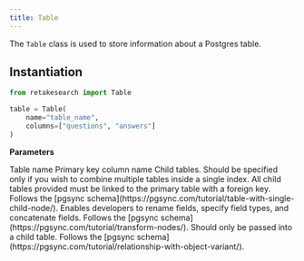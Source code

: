 ```yaml
---
title: Table
---
```


The `Table` class is used to store information about a Postgres table.

## Instantiation

```python Python
from retakesearch import Table

table = Table(
    name="table_name",
    columns=["questions", "answers"]
)
```

**Parameters**

<ParamField body="name" type="str" required>
  Table name
</ParamField>
<ParamField body="columns" type="str" required>
  Primary key column name
</ParamField>
<ParamField body="children" type="Dict[str, Any]">
  Child tables. Should be specified only if you wish to combine multiple tables
  inside a single index. All child tables provided must be linked to the primary
  table with a foreign key. Follows the [pgsync
  schema](https://pgsync.com/tutorial/table-with-single-child-node/).
</ParamField>
<ParamField body="transform" type="Dict[str, Any]">
  Enables developers to rename fields, specify field types, and concatenate
  fields. Follows the [pgsync
  schema](https://pgsync.com/tutorial/transform-nodes/).
</ParamField>
<ParamField body="relationship" type="Dict[str, Any]">
  Should only be passed into a child table. Follows the [pgsync
  schema](https://pgsync.com/tutorial/relationship-with-object-variant/).
</ParamField>
